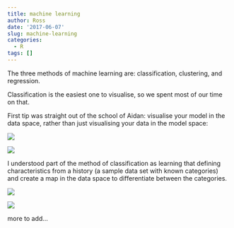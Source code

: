 ```yaml
---
title: machine learning
author: Ross
date: '2017-06-07'
slug: machine-learning
categories:
  - R
tags: []
---
```


The three methods of machine learning are: classification, clustering, and regression.

Classification is the easiest one to visualise, so we spent most of our time on that.

First tip was straight out of the school of Aidan: visualise your model in the data space, rather than just visualising your data in the model space:

![](/Users/Ross/Documents/R/factfig/images/unnamed-chunk-2-1.png)

![](/Users/Ross/Documents/R/factfig/images/unnamed-chunk-3-1.png)


I understood part of the method of classification as learning that defining characteristics from a history (a sample data set with known categories) and create a map in the data space to differentiate between the categories.

![](/Users/Ross/Documents/R/factfig/images/unnamed-chunk-11-1.png)

![](/Users/Ross/Documents/R/factfig/images/unnamed-chunk-12-1.png)

more to add...